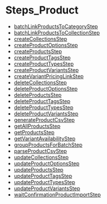 
# Steps\_Product

- [batchLinkProductsToCategoryStep](../Steps_Product/functions/core_flows.Product.Steps_Product.batchLinkProductsToCategoryStep/page.mdx)
- [batchLinkProductsToCollectionStep](../Steps_Product/functions/core_flows.Product.Steps_Product.batchLinkProductsToCollectionStep/page.mdx)
- [createCollectionsStep](../Steps_Product/functions/core_flows.Product.Steps_Product.createCollectionsStep/page.mdx)
- [createProductOptionsStep](../Steps_Product/functions/core_flows.Product.Steps_Product.createProductOptionsStep/page.mdx)
- [createProductsStep](../Steps_Product/functions/core_flows.Product.Steps_Product.createProductsStep/page.mdx)
- [createProductTagsStep](../Steps_Product/functions/core_flows.Product.Steps_Product.createProductTagsStep/page.mdx)
- [createProductTypesStep](../Steps_Product/functions/core_flows.Product.Steps_Product.createProductTypesStep/page.mdx)
- [createProductVariantsStep](../Steps_Product/functions/core_flows.Product.Steps_Product.createProductVariantsStep/page.mdx)
- [createVariantPricingLinkStep](../Steps_Product/functions/core_flows.Product.Steps_Product.createVariantPricingLinkStep/page.mdx)
- [deleteCollectionsStep](../Steps_Product/functions/core_flows.Product.Steps_Product.deleteCollectionsStep/page.mdx)
- [deleteProductOptionsStep](../Steps_Product/functions/core_flows.Product.Steps_Product.deleteProductOptionsStep/page.mdx)
- [deleteProductsStep](../Steps_Product/functions/core_flows.Product.Steps_Product.deleteProductsStep/page.mdx)
- [deleteProductTagsStep](../Steps_Product/functions/core_flows.Product.Steps_Product.deleteProductTagsStep/page.mdx)
- [deleteProductTypesStep](../Steps_Product/functions/core_flows.Product.Steps_Product.deleteProductTypesStep/page.mdx)
- [deleteProductVariantsStep](../Steps_Product/functions/core_flows.Product.Steps_Product.deleteProductVariantsStep/page.mdx)
- [generateProductCsvStep](../Steps_Product/functions/core_flows.Product.Steps_Product.generateProductCsvStep/page.mdx)
- [getAllProductsStep](../Steps_Product/functions/core_flows.Product.Steps_Product.getAllProductsStep/page.mdx)
- [getProductsStep](../Steps_Product/functions/core_flows.Product.Steps_Product.getProductsStep/page.mdx)
- [getVariantAvailabilityStep](../Steps_Product/functions/core_flows.Product.Steps_Product.getVariantAvailabilityStep/page.mdx)
- [groupProductsForBatchStep](../Steps_Product/functions/core_flows.Product.Steps_Product.groupProductsForBatchStep/page.mdx)
- [parseProductCsvStep](../Steps_Product/functions/core_flows.Product.Steps_Product.parseProductCsvStep/page.mdx)
- [updateCollectionsStep](../Steps_Product/functions/core_flows.Product.Steps_Product.updateCollectionsStep/page.mdx)
- [updateProductOptionsStep](../Steps_Product/functions/core_flows.Product.Steps_Product.updateProductOptionsStep/page.mdx)
- [updateProductsStep](../Steps_Product/functions/core_flows.Product.Steps_Product.updateProductsStep/page.mdx)
- [updateProductTagsStep](../Steps_Product/functions/core_flows.Product.Steps_Product.updateProductTagsStep/page.mdx)
- [updateProductTypesStep](../Steps_Product/functions/core_flows.Product.Steps_Product.updateProductTypesStep/page.mdx)
- [updateProductVariantsStep](../Steps_Product/functions/core_flows.Product.Steps_Product.updateProductVariantsStep/page.mdx)
- [waitConfirmationProductImportStep](../Steps_Product/functions/core_flows.Product.Steps_Product.waitConfirmationProductImportStep/page.mdx)
